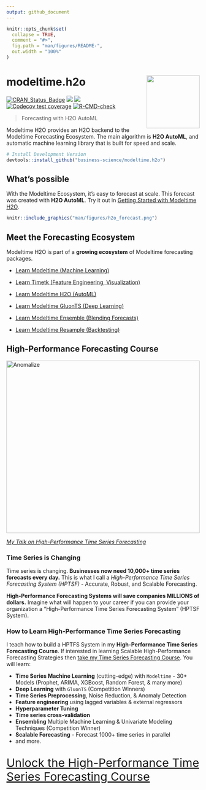 ```yaml
---
output: github_document
---
```


<!-- README.md is generated from README.Rmd. Please edit that file -->

```r
knitr::opts_chunk$set(
  collapse = TRUE,
  comment = "#>",
  fig.path = "man/figures/README-",
  out.width = "100%"
)
```

# modeltime.h2o <img src='man/figures/logo-modeltime-h2o.png' align="right" height="138" />

<!-- badges: start -->
[![CRAN_Status_Badge](http://www.r-pkg.org/badges/version/modeltime.h2o)](https://cran.r-project.org/package=modeltime.h2o)
![](http://cranlogs.r-pkg.org/badges/modeltime.h2o?color=brightgreen)
![](http://cranlogs.r-pkg.org/badges/grand-total/modeltime.h2o?color=brightgreen)
[![Codecov test coverage](https://codecov.io/gh/business-science/modeltime.h2o/branch/master/graph/badge.svg)](https://codecov.io/gh/business-science/modeltime.h2o?branch=master)
[![R-CMD-check](https://github.com/business-science/modeltime.h2o/workflows/R-CMD-check/badge.svg)](https://github.com/business-science/modeltime.h2o/actions)
<!-- badges: end -->

> Forecasting with H2O AutoML

Modeltime H2O provides an H2O backend to the Modeltime Forecasting Ecosystem. The main algorithm is __H2O AutoML__, and automatic machine learning library that is built for speed and scale. 

``` r
# Install Development Version
devtools::install_github("business-science/modeltime.h2o")
```
## What's possible

With the Modeltime Ecosystem, it's easy to forecast at scale. This forecast was created with __H2O AutoML__. Try it out in [Getting Started with Modeltime H2O](https://business-science.github.io/modeltime.h2o/articles/getting-started.html). 

```r
knitr::include_graphics("man/figures/h2o_forecast.png")
```

## Meet the Forecasting Ecosystem 

Modeltime H2O is part of a __growing ecosystem__ of Modeltime forecasting packages. 

- [Learn Modeltime (Machine Learning)](https://business-science.github.io/modeltime/)

- [Learn Timetk (Feature Engineering, Visualization)](https://business-science.github.io/timetk/)

- [Learn Modeltime H2O (AutoML)](https://business-science.github.io/modeltime.h2o/)

- [Learn Modeltime GluonTS (Deep Learning)](https://business-science.github.io/modeltime.gluonts/)

- [Learn Modeltime Ensemble (Blending Forecasts)](https://business-science.github.io/modeltime.ensemble/)

- [Learn Modeltime Resample (Backtesting)](https://business-science.github.io/modeltime.resample/)


## High-Performance Forecasting Course

<a href="https://www.youtube.com/embed/elQb4VzRINg" target="_blank"><img src="http://img.youtube.com/vi/elQb4VzRINg/0.jpg" alt="Anomalize" width="100%" height="450"/></a>

[_My Talk on High-Performance Time Series Forecasting_](https://youtu.be/elQb4VzRINg)

### Time Series is Changing

Time series is changing. __Businesses now need 10,000+ time series forecasts every day.__ This is what I call a _High-Performance Time Series Forecasting System (HPTSF)_ - Accurate, Robust, and Scalable Forecasting. 

 __High-Performance Forecasting Systems will save companies MILLIONS of dollars.__ Imagine what will happen to your career if you can provide your organization a "High-Performance Time Series Forecasting System" (HPTSF System).

### How to Learn High-Performance Time Series Forecasting

I teach how to build a HPTFS System in my __High-Performance Time Series Forecasting Course__. If interested in learning Scalable High-Performance Forecasting Strategies then [take my Time Series Forecasting Course](https://university.business-science.io/p/ds4b-203-r-high-performance-time-series-forecasting). You will learn:

- __Time Series Machine Learning__ (cutting-edge) with `Modeltime` - 30+ Models (Prophet, ARIMA, XGBoost, Random Forest, & many more)
- __Deep Learning__ with `GluonTS` (Competition Winners)
- __Time Series Preprocessing__, Noise Reduction, & Anomaly Detection
- __Feature engineering__ using lagged variables & external regressors
- __Hyperparameter Tuning__
- __Time series cross-validation__
- __Ensembling__ Multiple Machine Learning & Univariate Modeling Techniques (Competition Winner)
- __Scalable Forecasting__ - Forecast 1000+ time series in parallel
- and more.

<p class="text-center" style="font-size:30px;">
<a href="https://university.business-science.io/p/ds4b-203-r-high-performance-time-series-forecasting">Unlock the High-Performance Time Series Forecasting Course</a>
</p>
